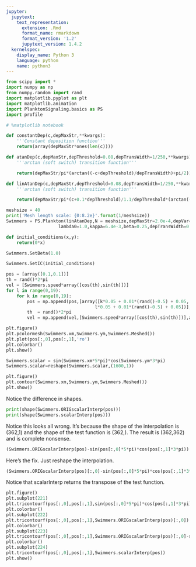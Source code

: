 ```yaml
---
jupyter:
  jupytext:
    text_representation:
      extension: .Rmd
      format_name: rmarkdown
      format_version: '1.2'
      jupytext_version: 1.4.2
  kernelspec:
    display_name: Python 3
    language: python
    name: python3
---
```


```python
from scipy import *
import numpy as np
from numpy.random import rand
import matplotlib.pyplot as plt
import matplotlib.animation
import PlanktonSignaling.basics as PS
import profile

# %matplotlib notebook

```

```python
def constantDep(c,depMaxStr,**kwargs):
    '''Constant deposition function'''
    return(array(depMaxStr*ones(len(c))))

def atanDep(c,depMaxStr,depThreshold=0.08,depTransWidth=1/250,**kwargs):
    '''arctan (soft switch) transition function'''

    return(depMaxStr/pi*(arctan((-c+depThreshold)/depTransWidth)+pi/2))

def linAtanDep(c,depMaxStr,depThreshold=0.08,depTransWidth=1/250,**kwargs):
    '''arctan (soft switch) transition function'''

    return(depMaxStr/pi*(c+0.1*depThreshold)/1.1/depThreshold*(arctan((-c+depThreshold)/depTransWidth)+pi/2))

```

```python
meshsize = 40
print('Mesh length scale: {0:8.2e}'.format(1/meshsize))
Swimmers = PS.Plankton(linAtanDep,N = meshsize,depMaxStr=2.0e-4,depVar=4.0e-4,k=0.02,speed=0.05,
                    lambda0=1.0,kappa=6.4e-3,beta=0.25,depTransWidth=0.001,depThreshold=0.08)

def initial_conditions(x,y):
    return(0*x)

Swimmers.SetBeta(1.0)

```

```python
Swimmers.SetIC(initial_conditions)

pos = [array([0.1,0.1])]
th = rand()*2*pi
vel = [Swimmers.speed*array([cos(th),sin(th)])]
for l in range(0,19):
    for k in range(0,19):
        pos = np.append(pos,[array([k*0.05 + 0.01*(rand()-0.5) + 0.05,
                                  l*0.05 + 0.01*(rand()-0.5) + 0.05])],axis=0)
        th  = rand()*2*pi
        vel = np.append(vel,[Swimmers.speed*array([cos(th),sin(th)])],axis=0)

plt.figure()
plt.pcolormesh(Swimmers.xm,Swimmers.ym,Swimmers.Meshed())
plt.plot(pos[:,0],pos[:,1],'ro')
plt.colorbar()
plt.show()
```

```python
Swimmers.scalar = sin(Swimmers.xm*5*pi)*cos(Swimmers.ym*3*pi)
Swimmers.scalar=reshape(Swimmers.scalar,(1600,1))
```

```python
plt.figure()
plt.contour(Swimmers.xm,Swimmers.ym,Swimmers.Meshed())
plt.show()
```

Notice the difference in shapes.

```python
print(shape(Swimmers.ORIGscalarInterp(pos)))
print(shape(Swimmers.scalarInterp(pos)))
```

Notice this looks all wrong.  It's because the shape of the interpolation is (362,1) and the shape of the test function is (362,).  The result is (362,362) and is complete nonsense.

```python
(Swimmers.ORIGscalarInterp(pos)-sin(pos[:,0]*5*pi)*cos(pos[:,1]*3*pi))
```

Here's the fix.  Just reshape the interpolation.

```python
(Swimmers.ORIGscalarInterp(pos)[:,0]-sin(pos[:,0]*5*pi)*cos(pos[:,1]*3*pi))
```

Notice that scalarInterp returns the transpose of the test function.

```python
plt.figure()
plt.subplot(221)
plt.tricontourf(pos[:,0],pos[:,1],sin(pos[:,0]*5*pi)*cos(pos[:,1]*3*pi))
plt.colorbar()
plt.subplot(222)
plt.tricontourf(pos[:,0],pos[:,1],Swimmers.ORIGscalarInterp(pos)[:,0])
plt.colorbar()
plt.subplot(223)
plt.tricontourf(pos[:,0],pos[:,1],Swimmers.ORIGscalarInterp(pos)[:,0]-sin(pos[:,0]*5*pi)*cos(pos[:,1]*3*pi))
plt.colorbar()
plt.subplot(224)
plt.tricontourf(pos[:,0],pos[:,1],Swimmers.scalarInterp(pos))
plt.show()
```

```python

```
